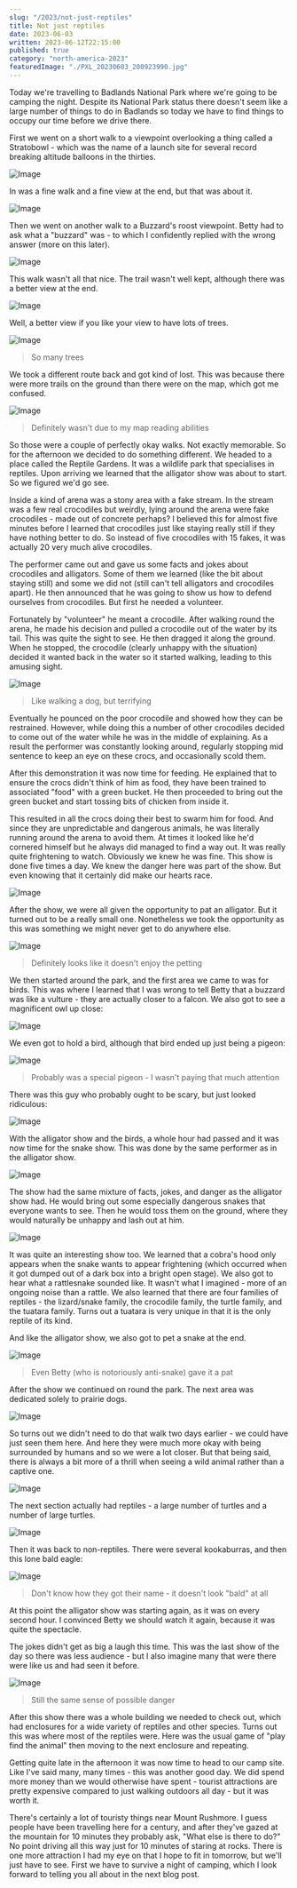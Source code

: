 ```yaml
---
slug: "/2023/not-just-reptiles"
title: Not just reptiles
date: 2023-06-03
written: 2023-06-12T22:15:00
published: true
category: "north-america-2023"
featuredImage: "./PXL_20230603_200923990.jpg"
---
```


Today we're travelling to Badlands National Park where we're going to be camping the night. Despite its National Park status there doesn't seem like a large number of things to do in Badlands so today we have to find things to occupy our time before we drive there.

First we went on a short walk to a viewpoint overlooking a thing called a Stratobowl - which was the name of a launch site for several record breaking altitude balloons in the thirties.

![Image](PXL_20230603_160704131.jpg)

In was a fine walk and a fine view at the end, but that was about it.

![Image](PXL_20230603_160710012.jpg)

Then we went on another walk to a Buzzard's roost viewpoint. Betty had to ask what a "buzzard" was - to which I confidently replied with the wrong answer (more on this later).

![Image](PXL_20230603_172656771.jpg)

This walk wasn't all that nice. The trail wasn't well kept, although there was a better view at the end.

![Image](PXL_20230603_174309671.jpg)

Well, a better view if you like your view to have lots of trees.

![Image](PXL_20230603_174627204.jpg)

> So many trees

We took a different route back and got kind of lost. This was because there were more trails on the ground than there were on the map, which got me confused.

![Image](PXL_20230603_181214907.jpg)

> Definitely wasn't due to my map reading abilities

So those were a couple of perfectly okay walks. Not exactly memorable. So for the afternoon we decided to do something different. We headed to a place called the Reptile Gardens. It was a wildlife park that specialises in reptiles. Upon arriving we learned that the alligator show was about to start. So we figured we'd go see.

Inside a kind of arena was a stony area with a fake stream. In the stream was a few real crocodiles but weirdly, lying around the arena were fake crocodiles - made out of concrete perhaps? I believed this for almost five minutes before I learned that crocodiles just like staying really still if they have nothing better to do. So instead of five crocodiles with 15 fakes, it was actually 20 very much alive crocodiles.

The performer came out and gave us some facts and jokes about crocodiles and alligators. Some of them we learned (like the bit about staying still) and some we did not (still can't tell alligators and crocodiles apart). He then announced that he was going to show us how to defend ourselves from crocodiles. But first he needed a volunteer.

Fortunately by "volunteer" he meant a crocodile. After walking round the arena, he made his decision and pulled a crocodile out of the water by its tail. This was quite the sight to see. He then dragged it along the ground. When he stopped, the crocodile (clearly unhappy with the situation) decided it wanted back in the water so it started walking, leading to this amusing sight.

![Image](PXL_20230603_194020029.jpg)

> Like walking a dog, but terrifying

Eventually he pounced on the poor crocodile and showed how they can be restrained. However, while doing this a number of other crocodiles decided to come out of the water while he was in the middle of explaining. As a result the performer was constantly looking around, regularly stopping mid sentence to keep an eye on these crocs, and occasionally scold them.

After this demonstration it was now time for feeding. He explained that to ensure the crocs didn't think of him as food, they have been trained to associated "food" with a green bucket. He then proceeded to bring out the green bucket and start tossing bits of chicken from inside it.

This resulted in all the crocs doing their best to swarm him for food. And since they are unpredictable and dangerous animals, he was literally running around the arena to avoid them. At times it looked like he'd cornered himself but he always did managed to find a way out. It was really quite frightening to watch. Obviously we knew he was fine. This show is done five times a day. We knew the danger here was part of the show. But even knowing that it certainly did make our hearts race.

![Image](PXL_20230603_195012754.jpg)

After the show, we were all given the opportunity to pat an alligator. But it turned out to be a really small one. Nonetheless we took the opportunity as this was something we might never get to do anywhere else.

![Image](PXL_20230603_200323240.jpg)

> Definitely looks like it doesn't enjoy the petting

We then started around the park, and the first area we came to was for birds. This was where I learned that I was wrong to tell Betty that a buzzard was like a vulture - they are actually closer to a falcon. We also got to see a magnificent owl up close:

![Image](PXL_20230603_200923990.jpg)

We even got to hold a bird, although that bird ended up just being a pigeon:

![Image](PXL_20230603_201239542.jpg)

> Probably was a special pigeon - I wasn't paying that much attention

There was this guy who probably ought to be scary, but just looked ridiculous:

![Image](PXL_20230603_201530870.jpg)

With the alligator show and the birds, a whole hour had passed and it was now time for the snake show. This was done by the same performer as in the alligator show.

![Image](PXL_20230603_203430517.jpg)

The show had the same mixture of facts, jokes, and danger as the alligator show had. He would bring out some especially dangerous snakes that everyone wants to see. Then he would toss them on the ground, where they would naturally be unhappy and lash out at him.

![Image](PXL_20230603_203843398.jpg)

It was quite an interesting show too. We learned that a cobra's hood only appears when the snake wants to appear frightening (which occurred when it got dumped out of a dark box into a bright open stage). We also got to hear what a rattlesnake sounded like. It wasn't what I imagined - more of an ongoing noise than a rattle. We also learned that there are four families of reptiles - the lizard/snake family, the crocodile family, the turtle family, and the tuatara family. Turns out a tuatara is very unique in that it is the only reptile of its kind.

And like the alligator show, we also got to pet a snake at the end.

![Image](PXL_20230603_210108598.jpg)

> Even Betty (who is notoriously anti-snake) gave it a pat

After the show we continued on round the park. The next area was dedicated solely to prairie dogs.

![Image](PXL_20230603_210323461.jpg)

So turns out we didn't need to do that walk two days earlier - we could have just seen them here. And here they were much more okay with being surrounded by humans and so we were a lot closer. But that being said, there is always a bit more of a thrill when seeing a wild animal rather than a captive one.

![Image](PXL_20230603_210843799.jpg)

The next section actually had reptiles - a large number of turtles and a number of large turtles.

![Image](PXL_20230603_212207256.jpg)

Then it was back to non-reptiles. There were several kookaburras, and then this lone bald eagle:

![Image](PXL_20230603_212616484.jpg)

> Don't know how they got their name - it doesn't look "bald" at all

At this point the alligator show was starting again, as it was on every second hour. I convinced Betty we should watch it again, because it was quite the spectacle.

The jokes didn't get as big a laugh this time. This was the last show of the day so there was less audience - but I also imagine many that were there were like us and had seen it before.

![Image](PXL_20230603_214730938.jpg)

> Still the same sense of possible danger

After this show there was a whole building we needed to check out, which had enclosures for a wide variety of reptiles and other species. Turns out this was where most of the reptiles were. Here was the usual game of "play find the animal" then moving to the next enclosure and repeating.

Getting quite late in the afternoon it was now time to head to our camp site. Like I've said many, many times - this was another good day. We did spend more money than we would otherwise have spent - tourist attractions are pretty expensive compared to just walking outdoors all day - but it was worth it.

There's certainly a lot of touristy things near Mount Rushmore. I guess people have been travelling here for a century, and after they've gazed at the mountain for 10 minutes they probably ask, "What else is there to do?" No point driving all this way just for 10 minutes of staring at rocks. There is one more attraction I had my eye on that I hope to fit in tomorrow, but we'll just have to see. First we have to survive a night of camping, which I look forward to telling you all about in the next blog post.

